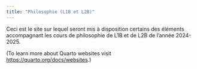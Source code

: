 ```yaml
---
title: "Philosophie (L1B et L2B)"
---
```


Ceci est le site sur lequel seront mis à disposition certains des éléments accompagnant les cours de philosophie de L1B et de L2B de l'année 2024-2025.

(To learn more about Quarto websites visit <https://quarto.org/docs/websites>.)

